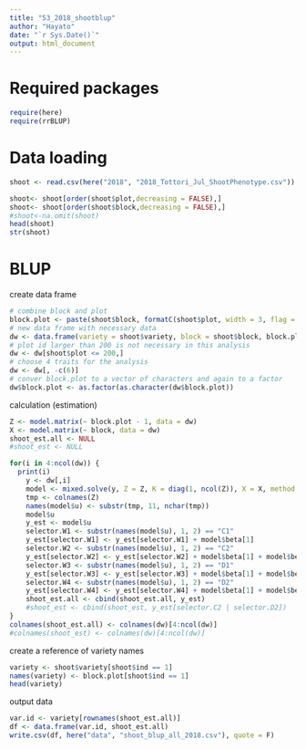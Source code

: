 ---
title: "53_2018_shootblup"
author: "Hayato"
date: "`r Sys.Date()`"
output: html_document
---


# Required packages

```{r, message = T}
require(here)
require(rrBLUP)
```

# Data loading

```{r}
shoot <- read.csv(here("2018", "2018_Tottori_Jul_ShootPhenotype.csv"))

shoot<- shoot[order(shoot$plot,decreasing = FALSE),]
shoot<- shoot[order(shoot$block,decreasing = FALSE),]
#shoot<-na.omit(shoot)
head(shoot)
str(shoot)
```

# BLUP

create data frame
```{r}
# combine block and plot
block.plot <- paste(shoot$block, formatC(shoot$plot, width = 3, flag = "0"), sep = ".")
# new data frame with necessary data
dw <- data.frame(variety = shoot$variety, block = shoot$block, block.plot, shoot[, 10:ncol(shoot)])
# plot id larger than 200 is not necessary in this analysis
dw <- dw[shoot$plot <= 200,]
# choose 4 traits for the analysis
dw <- dw[, -c(6)]
# conver block.plot to a vector of characters and again to a factor
dw$block.plot <- as.factor(as.character(dw$block.plot))
```

calculation (estimation)
```{r}
Z <- model.matrix(~ block.plot - 1, data = dw)
X <- model.matrix(~ block, data = dw)
shoot_est.all <- NULL
#shoot_est <- NULL

for(i in 4:ncol(dw)) {
  print(i)
	y <- dw[,i]
	model <- mixed.solve(y, Z = Z, K = diag(1, ncol(Z)), X = X, method = "REML")
	tmp <- colnames(Z)
	names(model$u) <- substr(tmp, 11, nchar(tmp))
	model$u
	y_est <- model$u
	selector.W1 <- substr(names(model$u), 1, 2) == "C1" 
	y_est[selector.W1] <- y_est[selector.W1] + model$beta[1]
	selector.W2 <- substr(names(model$u), 1, 2) == "C2" 
	y_est[selector.W2] <- y_est[selector.W2] + model$beta[1] + model$beta[2]
	selector.W3 <- substr(names(model$u), 1, 2) == "D1" 
	y_est[selector.W3] <- y_est[selector.W3] + model$beta[1] + model$beta[3]
	selector.W4 <- substr(names(model$u), 1, 2) == "D2" 
	y_est[selector.W4] <- y_est[selector.W4] + model$beta[1] + model$beta[4]
	shoot_est.all <- cbind(shoot_est.all, y_est)
	#shoot_est <- cbind(shoot_est, y_est[selector.C2 | selector.D2])
}
colnames(shoot_est.all) <- colnames(dw)[4:ncol(dw)]
#colnames(shoot_est) <- colnames(dw)[4:ncol(dw)]
```

create a reference of variety names
```{r}
variety <- shoot$variety[shoot$ind == 1]
names(variety) <- block.plot[shoot$ind == 1]
head(variety)
```


output data
```{r}
var.id <- variety[rownames(shoot_est.all)]
df <- data.frame(var.id, shoot_est.all)
write.csv(df, here("data", "shoot_blup_all_2018.csv"), quote = F)
```


